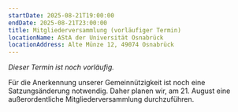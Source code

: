 ```yaml
---
startDate: 2025-08-21T19:00:00
endDate: 2025-08-21T23:00:00
title: Mitgliederversammlung (vorläufiger Termin)
locationName: AStA der Universität Osnabrück
locationAddress: Alte Münze 12, 49074 Osnabrück
---
```


*Dieser Termin ist noch vorläufig.*

Für die Anerkennung unserer Gemeinnützigkeit ist noch eine Satzungsänderung notwendig.
Daher planen wir, am 21. August eine außerordentliche Mitgliederversammlung durchzuführen.
